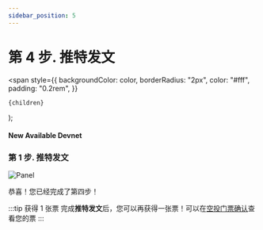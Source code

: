 ```yaml
---
sidebar_position: 5
---
```


# 第 4 步. 推特发文

  <span
    style={{
      backgroundColor: color,
      borderRadius: "2px",
      color: "#fff",
      padding: "0.2rem",
    }}
  >
    {children}
  </span>
);

#### New Available <Highlight color="#25c2a0">Devnet</Highlight>

### 第 1 步. 推特发文

![Panel](/img/event/promoter/tweet.png)

恭喜！您已经完成了第四步！

:::tip 获得 1 张票
完成**推特发文**后，您可以再获得一张票！可以在[空投门票确认](https://docs.circlepod.app/docs/community-event/archived-event/airdrop-event/check-ticket)查看您的票
:::
